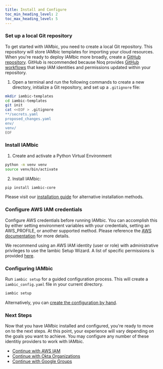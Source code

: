 ```yaml
---
title: Install and Configure
toc_min_heading_level: 2
toc_max_heading_level: 5
---
```



### Set up a local Git repository

To get started with IAMbic, you need to create a local Git repository. This repository will store IAMbic templates for importing your cloud resources.
When you're ready to deploy IAMbic more broadly, create a [GitHub repository](https://docs.github.com/en/get-started/quickstart/create-a-repo).
GitHub is recommended because Noq provides [GitHub workflows](https://chat.openai.com/getting_started/github) that keep IAM identities and permissions
updated within your repository.

1. Open a terminal and run the following commands to create a new directory, initialize a Git repository, and set up a `.gitignore` file:

```bash
mkdir iambic-templates
cd iambic-templates
git init
cat <<EOF > .gitignore
**/secrets.yaml
proposed_changes.yaml
env/
venv/
EOF
```

### Install IAMbic

1. Create and activate a Python Virtual Environment

```bash
python -m venv venv
source venv/bin/activate
```

2. Install IAMbic:

```bash
pip install iambic-core
```

Please visit our [installation guide](/reference/installation/) for alternative installation methods.

### Configure AWS IAM credentials

Configure AWS credentials before running IAMbic. You can accomplish this by either setting environment variables with your credentials, setting an AWS_PROFILE, or another supported method.
Please reference the [AWS documentation](https://docs.aws.amazon.com/cli/latest/userguide/cli-configure-envvars.html) for more details.

We recommend using an AWS IAM identity (user or role) with administrative privileges
to use the Iambic Setup Wizard. A list of specific permissions is provided [here](/reference/aws_permissions_for_setup_wizard).

### Configuring IAMbic

Run `iambic setup` for a guided configuration process. This will create a `iambic_config.yaml` file in your current directory.

```bash
iambic setup
```

<AsciinemaWidget src="/recordings/iambic_setup.cast" rows={30} idleTimeLimit={3} preload={true} />


Alternatively, you can [create the configuration by hand](/how_to_guides/manually_create_the_configuration).


### Next Steps

Now that you have IAMbic installed and configured, you're ready to move on to the next steps. At this point, your experience will vary depending on the goals you want to achieve. You may configure any number of these identitiy providers to work with IAMbic.

- [Continue with AWS IAM](./aws)
- [Continue with Okta Organizations](./okta)
- [Continue with Google Groups](./google)

